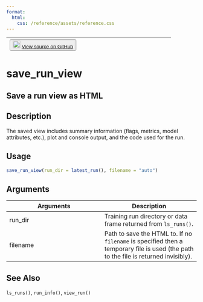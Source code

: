 ```yaml
---
format:
  html:
    css: /reference/assets/reference.css
---
```


| <button class="button"> ![](/reference/assets/GitHub-Mark-32px.png){width="20"} [View source on GitHub](https://github.com/rstudio/tfruns//blob/main/R/training_run.R#L471) </button> |
|:------------------------------:|:--------------------------------------:|

# save_run_view

## Save a run view as HTML

## Description
The saved view includes summary information (flags, metrics, model attributes, etc.), plot and console output, and the code used for the run. 


## Usage
```r
save_run_view(run_dir = latest_run(), filename = "auto") 
```

## Arguments
|Arguments|Description|
|---|---|
| run_dir | Training run directory or data frame returned from `ls_runs()`. |
| filename | Path to save the HTML to. If no `filename` is specified then a temporary file is used (the path to the file is returned invisibly). |






## See Also
`ls_runs()`, `run_info()`, `view_run()`

